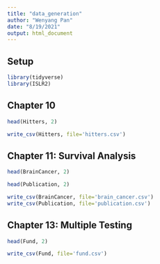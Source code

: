 ```yaml
---
title: "data_generation"
author: "Wenyang Pan"
date: "8/19/2021"
output: html_document
---
```


## Setup
```r
library(tidyverse)
library(ISLR2)
```

## Chapter 10
```r
head(Hitters, 2)
```

```r
write_csv(Hitters, file='hitters.csv')
```


## Chapter 11: Survival Analysis
```r
head(BrainCancer, 2)
```

```r
head(Publication, 2)
```

```r
write_csv(BrainCancer, file='brain_cancer.csv')
write_csv(Publication, file='publication.csv')
```

## Chapter 13: Multiple Testing 
```r
head(Fund, 2)
```
```r
write_csv(Fund, file='fund.csv')
```

